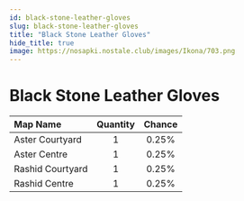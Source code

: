 ```yaml
---
id: black-stone-leather-gloves
slug: black-stone-leather-gloves
title: "Black Stone Leather Gloves"
hide_title: true
image: https://nosapki.nostale.club/images/Ikona/703.png
---
```



# <ItemIcon iconId="703" height="32"/> Black Stone Leather Gloves
|Map Name|Quantity|Chance|
|:--|:-:|:-:|
|Aster Courtyard|1|0.25%|
|Aster Centre|1|0.25%|
|Rashid Courtyard|1|0.25%|
|Rashid Centre|1|0.25%|

